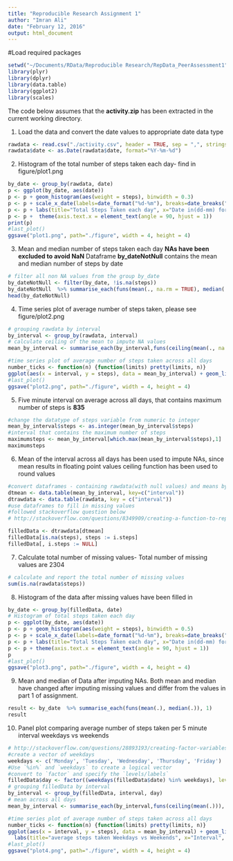 ```yaml
---
title: "Reproducible Research Assignment 1"
author: "Imran Ali"
date: "February 12, 2016"
output: html_document
---
```



#Load required packages
```r
setwd("~/Documents/RData/Reproducible Research/RepData_PeerAssessment1")
library(plyr)
library(dplyr)
library(data.table)
library(ggplot2)
library(scales)
```

The code below assumes that the **activity.zip** has been extracted in the current working directory.

1. Load the data and convert the date values to appropriate date data type
```r
rawdata <- read.csv("./activity.csv", header = TRUE, sep = ",", stringsAsFactors = FALSE)
rawdata$date <- as.Date(rawdata$date, format="%Y-%m-%d")
```
2. Histogram of the total number of steps taken each day- find in figure/plot1.png
```r
by_date <- group_by(rawdata, date)
p <- ggplot(by_date, aes(date))
p <- p + geom_histogram(aes(weight = steps), binwidth = 0.3)
p <- p + scale_x_date(labels=date_format("%d-%m"), breaks=date_breaks("3 day"))
p <- p + labs(title="Total Steps Taken each day", x="Date in(dd-mm) format", y="Total steps")
p <- p +  theme(axis.text.x = element_text(angle = 90, hjust = 1))
print(p)
#last_plot()
ggsave("plot1.png", path="./figure", width = 4, height = 4)
```
3. Mean and median number of steps taken each day **NAs have been excluded to avoid NaN**
Dataframe **by_dateNotNull** contains the mean and median number of steps by date
```r
# filter all non NA values from the group by_date
by_dateNotNull <- filter(by_date, !is.na(steps))
by_dateNotNull  %>% summarise_each(funs(mean(., na.rm = TRUE), median(., na.rm=TRUE)), 1)
head(by_dateNotNull)
```
4. Time series plot of average number of steps taken, please see figure/plot2.png 
```r
# grouping rawdata by interval
by_interval <- group_by(rawdata, interval)
# calculate ceiling of the mean to impute NA values
mean_by_interval <- summarise_each(by_interval,funs(ceiling(mean(., na.rm = TRUE))), 1)

#time series plot of average number of steps taken across all days
number_ticks <- function(n) {function(limits) pretty(limits, n)}
ggplot(aes(x = interval, y = steps), data = mean_by_interval) + geom_line() + scale_x_continuous(breaks= number_ticks(10)) + labs(title="Steps taken averaged across all days", x="Interval", y="Average number of steps") + theme(axis.text.x = element_text(angle = 90, hjust = 1))
#last_plot()
ggsave("plot2.png", path="./figure", width = 4, height = 4)
```
5. Five minute interval on average across all days, that contains maximum number of steps is **835**
```r
#change the datatype of steps variable from numeric to integer
mean_by_interval$steps <- as.integer(mean_by_interval$steps)
#interval that contains the maximum number of steps
maximumsteps <- mean_by_interval[which.max(mean_by_interval$steps),1]
maximumsteps
```
6. Mean of the interval across all days has been used to impute NAs, since mean results in floating point values ceiling function has been used to round values
```r
#convert dataframes - containing rawdata(with null values) and means by interval - to data tables
dtmean <- data.table(mean_by_interval, key=c("interval"))
dtrawdata <- data.table(rawdata, key = c("interval"))
#use dataframes to fill in missing values
#followed stackoverflow question below
# http://stackoverflow.com/questions/8349909/creating-a-function-to-replace-nas-from-one-data-frame-with-values-from-another

filledData <- dtrawdata[dtmean]
filledData[is.na(steps), steps := i.steps]
filledData[, i.steps := NULL]
```
7. Calculate total number of missing values- Total number of missing values are 2304
```r
# calculate and report the total number of missing values
sum(is.na(rawdata$steps))
```
8. Histogram of the data after missing values have been filled in
```r
by_date <- group_by(filledData, date)
# Histogram of total steps taken each day
p <- ggplot(by_date, aes(date))
p <- p + geom_histogram(aes(weight = steps), binwidth = 0.5)
p <- p + scale_x_date(labels=date_format("%d-%m"), breaks=date_breaks("4 day"))
p <- p + labs(title="Total Steps Taken each day", x="Date in(dd-mm) format", y="Total steps taken ")
p <- p + theme(axis.text.x = element_text(angle = 90, hjust = 1))
p
#last_plot()
ggsave("plot3.png", path="./figure", width = 4, height = 4)
```
9. Mean and median of Data after imputing NAs. Both mean and median have changed after imputing missing values and  differ from the values in part 1 of assignment.
```r
result <- by_date  %>% summarise_each(funs(mean(.), median(.)), 1)
result
```
10. Panel plot comparing average number of steps taken per 5 minute interval weekdays vs weekends
```r
# http://stackoverflow.com/questions/28893193/creating-factor-variables-weekend-and-weekday-from-date
#create a vector of weekdays
weekdays <- c('Monday', 'Tuesday', 'Wednesday', 'Thursday', 'Friday')
#Use `%in%` and `weekdays` to create a logical vector
#convert to `factor` and specify the `levels/labels`
filledData$day <- factor((weekdays(filledData$date) %in% weekdays), levels=c(FALSE, TRUE), labels=c('weekend', 'weekday') )
# grouping filledData by interval
by_interval <- group_by(filledData, interval, day)
# mean across all days
mean_by_interval <- summarise_each(by_interval,funs(ceiling(mean(.))), 1)

#time series plot of average number of steps taken across all days
number_ticks <- function(n) {function(limits) pretty(limits, n)}
ggplot(aes(x = interval, y = steps), data = mean_by_interval) + geom_line() + scale_x_continuous(breaks= number_ticks(10)) + facet_wrap(~day, scales="fixed", nrow = 2) +
  labs(title="average steps taken Weekdays vs Weekends", x="Interval", y="Average number of steps") + theme(axis.text.x = element_text(angle = 90, hjust = 1))
#last_plot()
ggsave("plot4.png", path="./figure", width = 4, height = 4)
```

